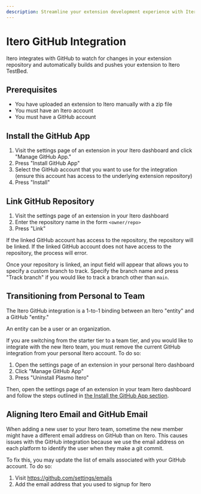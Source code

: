 ```yaml
---
description: Streamline your extension development experience with Itero's GitHub integration.
---
```


# Itero GitHub Integration

Itero integrates with GitHub to watch for changes in your extension repository and automatically builds and pushes your extension to Itero TestBed.

## Prerequisites

- You have uploaded an extension to Itero manually with a zip file
- You must have an Itero account
- You must have a GitHub account

## Install the GitHub App

1. Visit the settings page of an extension in your Itero dashboard and click "Manage GitHub App."
2. Press "Install GitHub App"
3. Select the GitHub account that you want to use for the integration (ensure this account has access to the underlying extension repository)
4. Press "Install"

## Link GitHub Repository

1. Visit the settings page of an extension in your Itero dashboard
2. Enter the repository name in the form `<owner/repo>`
3. Press "Link"

If the linked GitHub account has access to the repository, the repository will be linked. If the linked GitHub account does not have access to the repository, the process will error.

Once your repository is linked, an input field will appear that allows you to specify a custom branch to track. Specify the branch name and press "Track branch" if you would like to track a branch other than `main`.

## Transitioning from Personal to Team

The Itero GitHub integration is a 1-to-1 binding between an Itero "entity" and a GitHub "entity."

An entity can be a user or an organization.

If you are switching from the starter tier to a team tier, and you would like to integrate with the new Itero team, you must remove the current GitHub integration from your personal Itero account. To do so:

1. Open the settings page of an extension in your personal Itero dashboard
2. Click "Manage GitHub App"
3. Press "Uninstall Plasmo Itero"

Then, open the settings page of an extension in your team Itero dashboard and follow the steps outlined in [the Install the GitHub App section](#install-the-github-app).

## Aligning Itero Email and GitHub Email

When adding a new user to your Itero team, sometime the new member might have a different email address on GitHub than on Itero. This causes issues with the GitHub integration because we use the email address on each platform to identify the user when they make a git commit.

To fix this, you may update the list of emails associated with your GitHub account. To do so:

1. Visit https://github.com/settings/emails
2. Add the email address that you used to signup for Itero
